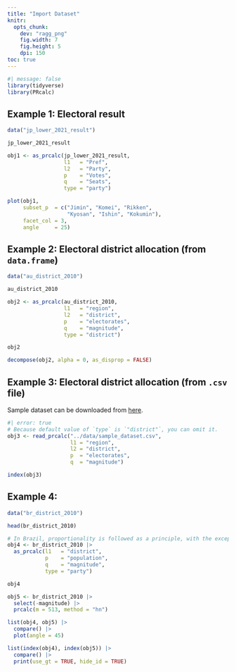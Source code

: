 ```yaml
---
title: "Import Dataset"
knitr: 
  opts_chunk: 
    dev: "ragg_png"
    fig.width: 7
    fig.height: 5
    dpi: 150
toc: true
---
```


```r
#| message: false
library(tidyverse)
library(PRcalc)
```

## Example 1: Electoral result

```r
data("jp_lower_2021_result")

jp_lower_2021_result

obj1 <- as_prcalc(jp_lower_2021_result,
                  l1   = "Pref",
                  l2   = "Party",
                  p    = "Votes",
                  q    = "Seats",
                  type = "party")

plot(obj1, 
     subset_p  = c("Jimin", "Komei", "Rikken", 
                   "Kyosan", "Ishin", "Kokumin"),
     facet_col = 3,
     angle     = 25)
```

## Example 2: Electoral district allocation (from `data.frame`)

```r
data("au_district_2010")

au_district_2010

obj2 <- as_prcalc(au_district_2010,
                  l1   = "region",
                  l2   = "district",
                  p    = "electorates",
                  q    = "magnitude",
                  type = "district")

obj2

decompose(obj2, alpha = 0, as_disprop = FALSE)
```

## Example 3: Electoral district allocation (from `.csv` file)

Sample dataset can be downloaded from [here](../data/sample_dataset.csv).

```r
#| error: true
# Because default value of `type` is `"district"`, you can omit it.
obj3 <- read_prcalc("../data/sample_dataset.csv",
                    l1 = "region",
                    l2 = "district",
                    p  = "electorates",
                    q  = "magnitude")

index(obj3)
```

## Example 4: 

```r
data("br_district_2010")

head(br_district_2010)

# In Brazil, proportionality is followed as a principle, with the exception that there should be a minimum of eight (8) members and a maximum of seventy (70) members per state. (source: Wikipedia) 
obj4 <- br_district_2010 |> 
  as_prcalc(l1   = "district",
            p    = "population",
            q    = "magnitude",
            type = "party")

obj4

obj5 <- br_district_2010 |> 
  select(-magnitude) |> 
  prcalc(m = 513, method = "hn")

list(obj4, obj5) |> 
  compare() |> 
  plot(angle = 45)

list(index(obj4), index(obj5)) |> 
  compare() |> 
  print(use_gt = TRUE, hide_id = TRUE)
```

